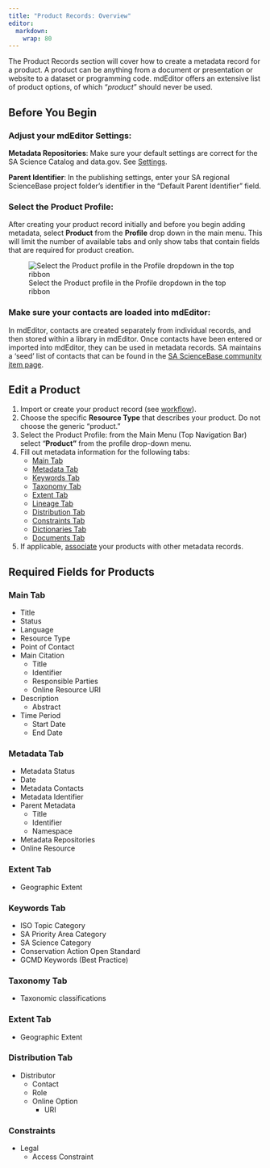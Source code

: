 ```yaml
---
title: "Product Records: Overview"
editor: 
  markdown: 
    wrap: 80
---
```


The Product Records section will cover how to create a metadata record
for a product. A product can be anything from a document or presentation or
website to a dataset or programming code. mdEditor offers an extensive list of
product options, of which "*product*" should never be used.

## Before You Begin

### Adjust your mdEditor Settings:

**Metadata Repositories**: Make sure your default settings are correct for the
SA Science Catalog and data.gov. See [Settings](../settings.qmd).

**Parent Identifier**: In the publishing settings, enter your SA regional
ScienceBase project folder's identifier in the "Default Parent Identifier"
field.

### Select the Product Profile:

After creating your product record initially and before you begin adding
metadata, select **Product** from the **Profile** drop down in the main menu.
This will limit the number of available tabs and only show tabs that contain
fields that are required for product creation.

![Select the Product profile in the Profile dropdown in the top ribbon](../../assets/product_profile_from_dropdown.png)

### Make sure your contacts are loaded into mdEditor:

In mdEditor, contacts are created separately from individual records, and then
stored within a library in mdEditor. Once contacts have been entered or imported
into mdEditor, they can be used in metadata records. SA maintains a 'seed' list
of contacts that can be found in the [SA ScienceBase community item
page](https://www.sciencebase.gov/catalog/item/5b4e1c3fe4b06a6dd17df2d3).

## Edit a Product

1.  Import or create your product record (see [workflow](../content/workflow/workflow_overview.qmd)).
2.  Choose the specific **Resource Type** that describes your product. Do not
    choose the generic "product."
3.  Select the Product Profile: from the Main Menu (Top Navigation Bar) select
    "**Product"** from the profile drop-down menu.
4.  Fill out metadata information for the following tabs:
    -   [Main Tab](main_tab_product.qmd)
    -   [Metadata Tab](metadata_tab_product.qmd)
    -   [Keywords Tab](keyword_tab_product.qmd)
    -   [Taxonomy Tab](taxonomy_tab_product.qmd)
    -   [Extent Tab](extent_tab_product.qmd)
    -   [Lineage Tab](lineage_tab_product.qmd)
    -   [Distribution Tab](distribution_tab_product.qmd)
    -   [Constraints Tab](constraints_tab_product.qmd)
    -   [Dictionaries Tab](dictionaries_tab_product.qmd)
    -   [Documents Tab](documents_tab_products.qmd)
5.  If applicable, [associate](associating_records_product.qmd) your products
    with other metadata records.

## Required Fields for Products

### Main Tab

-   Title
-   Status
-   Language
-   Resource Type
-   Point of Contact
-   Main Citation
    -   Title
    -   Identifier
    -   Responsible Parties
    -   Online Resource URI
-   Description
    -   Abstract
-   Time Period
    -   Start Date
    -   End Date

### Metadata Tab

-   Metadata Status
-   Date
-   Metadata Contacts
-   Metadata Identifier
-   Parent Metadata
    -   Title
    -   Identifier
    -   Namespace
-   Metadata Repositories
-   Online Resource

### Extent Tab

-   Geographic Extent

### Keywords Tab

-   ISO Topic Category
-   SA Priority Area Category
-   SA Science Category
-   Conservation Action Open Standard
-   GCMD Keywords (Best Practice)

### Taxonomy Tab

-   Taxonomic classifications

### Extent Tab

-   Geographic Extent

### Distribution Tab

-   Distributor
    -   Contact
    -   Role
    -   Online Option
        -   URI

### Constraints

-   Legal
    -   Access Constraint
